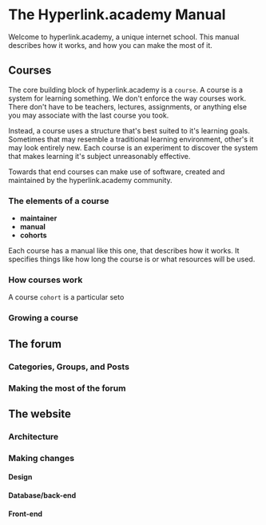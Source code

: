 
<Box gap="64">

<AccentImg src="/img/manual.gif"/>

<Box>

# The Hyperlink.academy Manual

Welcome to hyperlink.academy, a unique internet school. This manual describes
how it works, and how you can make the most of it.

</Box>

<Box>

## Courses

The core building block of hyperlink.academy is a `course`. A course is a system
for learning something. We don't enforce the way courses work. There don't have
to be teachers, lectures, assignments, or anything else you may associate with
the last course you took. 

Instead, a course uses a structure that's best suited to it's learning goals.
Sometimes that may resemble a traditional learning environment, other's it may
look entirely new. Each course is an experiment to discover the system that
makes learning it's subject unreasonably effective.

Towards that end courses can make use of software, created and maintained by the
hyperlink.academy community.

### The elements of a course

- **maintainer**
- **manual**
- **cohorts**

Each course has a manual like this one, that describes how it works. It
specifies things like how long the course is or what resources will be used.

### How courses work

A course `cohort` is a particular seto

### Growing a course


</Box>

<Box>

## The forum

### Categories, Groups, and Posts

### Making the most of the forum


</Box>

<Box>

## The website
    
### Architecture

### Making changes

#### Design

#### Database/back-end

#### Front-end

</Box>

</Box>
